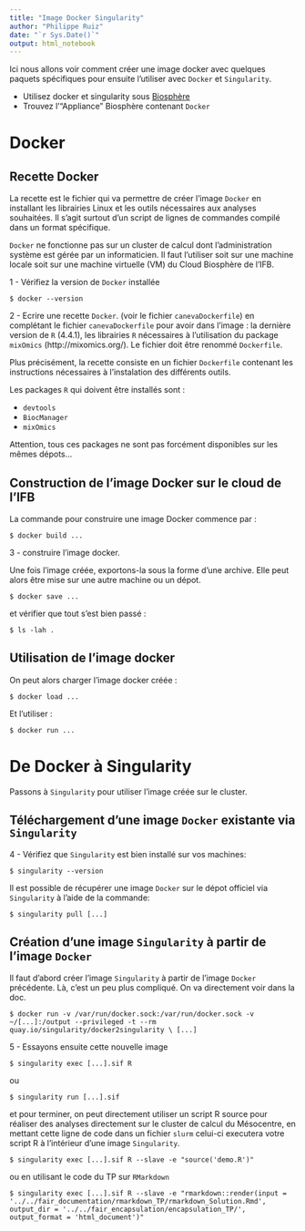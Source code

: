 ```yaml
---
title: "Image Docker Singularity"
author: "Philippe Ruiz"
date: "`r Sys.Date()`"
output: html_notebook
---
```


Ici nous allons voir comment créer une image docker avec quelques paquets spécifiques pour ensuite l'utiliser avec `Docker` et `Singularity`.

 - Utilisez docker et singularity sous [Biosphère](https://biosphere.france-bioinformatique.fr/)
 - Trouvez l'"Appliance" Biosphère contenant `Docker`

# Docker

## Recette Docker

La recette est le fichier qui va permettre de créer l'image `Docker` en 
installant les librairies Linux et les outils nécessaires aux analyses souhaitées.
Il s'agit surtout d'un script de lignes de commandes compilé dans un format spécifique.

`Docker` ne fonctionne pas sur un cluster de calcul dont l'administration système est gérée par un informaticien.
Il faut l'utiliser soit sur une machine locale soit sur une machine virtuelle (VM) du Cloud Biosphère de l'IFB.

1 - Vérifiez la version de `Docker` installée
```
$ docker --version
```

2 - Ecrire une recette `Docker`. (voir le fichier `canevaDockerfile`) en complétant
le fichier `canevaDockerfile` pour avoir dans l'image : la dernière 
version de `R` (4.4.1), les librairies `R` nécessaires à l'utilisation du 
package `mixOmics` (http://mixomics.org/). Le fichier doit être renommé `Dockerfile`.

Plus précisément, la recette consiste en un fichier `Dockerfile` 
contenant les instructions nécessaires à l'instalation des différents outils.

Les packages `R` qui doivent être installés sont : 

- `devtools`
- `BiocManager`
- `mixOmics`

Attention, tous ces packages ne sont pas forcément disponibles sur les mêmes dépots...

## Construction de l'image Docker sur le cloud de l'IFB

La commande pour construire une image Docker commence par :

```
$ docker build ...
```

3 - construire l'image docker.

Une fois l'image créée, exportons-la sous la forme d'une archive.
Elle peut alors être mise sur une autre machine ou un dépot.
```
$ docker save ...
```
et vérifier que tout s'est bien passé :
```
$ ls -lah .
```

## Utilisation de l'image docker

On peut alors charger l'image docker créée :
```
$ docker load ...
```
Et l'utiliser :
```
$ docker run ...
```

# De Docker à Singularity

Passons à `Singularity` pour utiliser l'image créée sur le cluster.

## Téléchargement d'une image `Docker` existante via `Singularity`

4 - Vérifiez que `Singularity` est bien installé sur vos machines:
```
$ singularity --version
```

Il est possible de récupérer une image `Docker` sur le dépot officiel via `Singularity`
à l'aide de la commande: 

```
$ singularity pull [...]
```

## Création d'une image `Singularity` à partir de l'image `Docker`

Il faut d'abord créer l'image `Singularity` à partir de l'image
`Docker` précédente.
Là, c'est un peu plus compliqué. On va directement voir dans la doc.
```
$ docker run -v /var/run/docker.sock:/var/run/docker.sock -v ~/[...]:/output --privileged -t --rm quay.io/singularity/docker2singularity \ [...]
```

5 - Essayons ensuite cette nouvelle image
```
$ singularity exec [...].sif R
```
ou
```
$ singularity run [...].sif
```

et pour terminer, on peut directement utiliser un script R source pour réaliser 
des analyses directement sur le cluster de calcul du Mésocentre, en mettant cette ligne de code dans un fichier `slurm`
celui-ci executera votre script R à l'intérieur d'une image `Singularity`.
```
$ singularity exec [...].sif R --slave -e "source('demo.R')"
```

ou en utilisant le code du TP sur `RMarkdown`

```
$ singularity exec [...].sif R --slave -e "rmarkdown::render(input = '../../fair_documentation/rmarkdown_TP/rmarkdown_Solution.Rmd', 
output_dir = '../../fair_encapsulation/encapsulation_TP/', output_format = 'html_document')"
```

